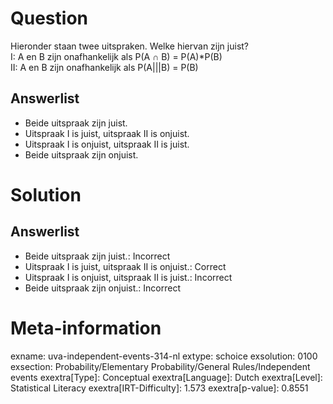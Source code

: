 Question
========

Hieronder staan twee uitspraken. Welke hiervan zijn juist?\
I: A en B zijn onafhankelijk als P(A ∩ B) = P(A)\*P(B)\
II: A en B zijn onafhankelijk als P(A\|\|\|B) = P(B)

Answerlist
----------

* Beide uitspraak zijn juist.
* Uitspraak I is juist, uitspraak II is onjuist.
* Uitspraak I is onjuist, uitspraak II is juist.
* Beide uitspraak zijn onjuist.

Solution
========

Answerlist
----------

* Beide uitspraak zijn juist.: Incorrect
* Uitspraak I is juist, uitspraak II is onjuist.: Correct
* Uitspraak I is onjuist, uitspraak II is juist.: Incorrect
* Beide uitspraak zijn onjuist.: Incorrect

Meta-information
================
exname: uva-independent-events-314-nl
extype: schoice
exsolution: 0100
exsection: Probability/Elementary Probability/General Rules/Independent events
exextra[Type]: Conceptual
exextra[Language]: Dutch
exextra[Level]: Statistical Literacy
exextra[IRT-Difficulty]: 1.573
exextra[p-value]: 0.8551
